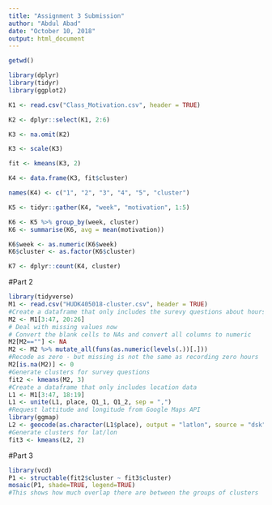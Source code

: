 ```yaml
---
title: "Assignment 3 Submission"
author: "Abdul Abad"
date: "October 10, 2018"
output: html_document
---
```


```r
getwd()
```

```r
library(dplyr)
library(tidyr)
library(ggplot2)
```

```r
K1 <- read.csv("Class_Motivation.csv", header = TRUE)
```

```r

K2 <- dplyr::select(K1, 2:6)
```

```r
K3 <- na.omit(K2)
```

```r

K3 <- scale(K3)
```

```r

fit <- kmeans(K3, 2)

```

```r
K4 <- data.frame(K3, fit$cluster)
```

```r

names(K4) <- c("1", "2", "3", "4", "5", "cluster")

```

```r
K5 <- tidyr::gather(K4, "week", "motivation", 1:5)
```

```r
K6 <- K5 %>% group_by(week, cluster)
K6 <- summarise(K6, avg = mean(motivation))
```

```r
K6$week <- as.numeric(K6$week)
K6$cluster <- as.factor(K6$cluster)
```

```r
K7 <- dplyr::count(K4, cluster)
```

#Part 2

```r
library(tidyverse)
M1 <- read.csv("HUDK405018-cluster.csv", header = TRUE)
#Create a dataframe that only includes the surevy questions about hours
M2 <- M1[3:47, 20:26]
# Deal with missing values now
# Convert the blank cells to NAs and convert all columns to numeric
M2[M2==""] <- NA
M2 <- M2 %>% mutate_all(funs(as.numeric(levels(.))[.]))
#Recode as zero - but missing is not the same as recording zero hours
M2[is.na(M2)] <- 0
#Generate clusters for survey questions
fit2 <- kmeans(M2, 3)
#Create a dataframe that only includes location data
L1 <- M1[3:47, 18:19]
L1 <- unite(L1, place, Q1_1, Q1_2, sep = ",")
#Request lattitude and longitude from Google Maps API
library(ggmap)
L2 <- geocode(as.character(L1$place), output = "latlon", source = "dsk")
#Generate clusters for lat/lon
fit3 <- kmeans(L2, 2)

```

#Part 3

```r
library(vcd)
P1 <- structable(fit2$cluster ~ fit3$cluster)
mosaic(P1, shade=TRUE, legend=TRUE) 
#This shows how much overlap there are between the groups of clusters
```